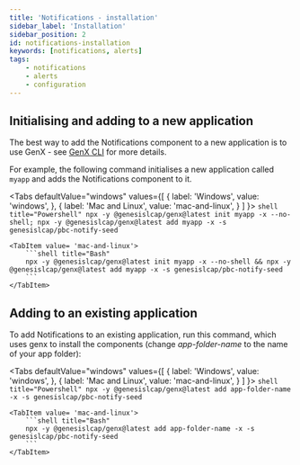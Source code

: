 ```yaml
---
title: 'Notifications - installation'
sidebar_label: 'Installation'
sidebar_position: 2
id: notifications-installation
keywords: [notifications, alerts]
tags:
    - notifications
    - alerts
    - configuration
---
```




## Initialising and adding to a new application

The best way to add the Notifications component to a new application is to use GenX - see [GenX CLI](/docs/develop/development-environment/genx/) for more details.

For example, the following command initialises a new application called `myapp` and adds the Notifications component to it.

<Tabs
    defaultValue="windows"
    values={[
        { label: 'Windows', value: 'windows', },
        { label: 'Mac and Linux', value: 'mac-and-linux', }
    ]
    }>
    <TabItem value="windows">
        ```shell title="Powershell"
        npx -y @genesislcap/genx@latest init myapp -x --no-shell; npx -y @genesislcap/genx@latest add myapp -x -s genesislcap/pbc-notify-seed
        ```
    </TabItem>

    <TabItem value= 'mac-and-linux'>
        ```shell title="Bash"
        npx -y @genesislcap/genx@latest init myapp -x --no-shell && npx -y @genesislcap/genx@latest add myapp -x -s genesislcap/pbc-notify-seed
        ```
    </TabItem>
</Tabs>

## Adding to an existing application

To add Notifications to an existing application, run this command, which uses genx to install the components (change _app-folder-name_ to the name of your app folder):

<Tabs
    defaultValue="windows"
    values={[
        { label: 'Windows', value: 'windows', },
        { label: 'Mac and Linux', value: 'mac-and-linux', }
    ]
    }>
    <TabItem value="windows">
        ```shell title="Powershell"
        npx -y @genesislcap/genx@latest add app-folder-name -x -s genesislcap/pbc-notify-seed
        ```
    </TabItem>

    <TabItem value= 'mac-and-linux'>
        ```shell title="Bash"
        npx -y @genesislcap/genx@latest add app-folder-name -x -s genesislcap/pbc-notify-seed
        ```
    </TabItem>
</Tabs>
